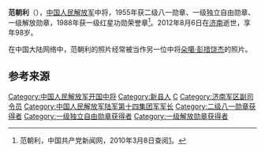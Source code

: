 {{noteTA
|1=zh-hans:蒋介石;zh-hk:蒋介石;zh-tw:蒋中正;
|2=zh-hans:斯大林;zh-hk:史太林;zh-tw:史達林;
|3=zh-cn:朝鲜战争; zh-sg:韩战; zh-tw:韓戰; zh-hk:韓戰;}}

{{Infobox_officeholder
| name = 范朝利
| image name = Fan Chaoli.jpg
| width = 200
| now = 
| period = 
| Sex =
| different name =
| party = {{中国共产党}}
| nationality = {{PRC}}
| Native place =
| date of birth = {{Birth date|1914|3|11}}
| place of birth = {{ROC-1912}}[[河南省|河南省]][[光山县|光山县]]郭家河乡大刘湾村（今属[[新县|新县]]）
| date of death = {{Death date and age|2012|8|6|1914|3|11}}
| place of death = {{PRC}}[[山東省|山東省]][[濟南市|濟南市]]
| religion = [[共产主义|共产主义]]
| spouse = 
| relatives = 
| educate = 
* 少年时期无
| past =
* 红四方面军第10师任排长、副连长、连政治指导员
* 1934年10月，红4军第11师参谋主任
* 红4军第10师参谋长
* 八路军第129师769团参谋长
* 1942年6月，冀南军区第四分区司令员
* 1948年5月，中原野战军第2纵队副司令员
* 第二野战军第10军副军长
* 川南军区副司令员
* 1956年7月，济南军区副司令员
| work =
* 《羊山集战斗》
* 《范朝利回忆录》
}}
'''范朝利'''（{{bd|1914年|3月11日|2012年|8月6日|catIdx=Fan范朝利}}），[[中国人民解放军|中国人民解放军]]中将，1955年获二级八一勋章、一级独立自由勋章、一级解放勋章，1988年获一级红星功勋荣誉章<ref name="官方">范朝利，中国共产党新闻网，2010年3月8日查阅[http://dangshi.people.com.cn/GB/165617/165618/166491/167908/9975058.html]。</ref>。2012年8月6日在[[济南|济南]]逝世，享年98岁。

在中国大陆网络中，范朝利的照片经常被当作另一位中将[[朵噶·彭措饶杰|朵噶·彭措饶杰]]的照片。

== 参考来源 ==
{{reflist}}

{{中国军事人物小作品}}
{{中國人民解放軍開國中將}}

{{DEFAULTSORT:Fan范}}
[[Category:中国人民解放军开国中将|Category:中国人民解放军开国中将]]
[[Category:新县人|Category:新县人]]
[[Category:范姓|C]]
[[Category:济南军区副司令员|Category:济南军区副司令员]]
[[Category:中国人民解放军陆军第十四集团军军长|Category:中国人民解放军陆军第十四集团军军长]]
[[Category:二级八一勋章获得者|Category:二级八一勋章获得者]]
[[Category:一级独立自由勋章获得者|Category:一级独立自由勋章获得者]]
[[Category:一级解放勋章获得者|Category:一级解放勋章获得者]]